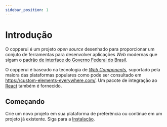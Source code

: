 ```yaml
---
sidebar_position: 1
---
```


# Introdução

O copperui é um projeto _open source_ desenhado para proporcionar um conjuto de ferramentas para desenvolver aplicações _Web_ modernas que sigam o [padrão de interface do Governo Federal do Brasil][dsgov].

O copperui é baseado na tecnologia de [_Web Components_][webcomponents], suportado pela maiora das plataformas populares como pode ser consultado em https://custom-elements-everywhere.com/. Um pacote de integração ao [React][react] também é fornecido.

## Começando

Crie um novo projeto em sua plataforma de preferência ou continue em um projeto já existente. Siga para a [Instalação](./instalacao.mdx).

[dsgov]: https://www.gov.br/ds/home
[webcomponents]: https://www.webcomponents.org/introduction
[stenciljs]: https://stenciljs.com/
[react]: https://reactjs.org/
